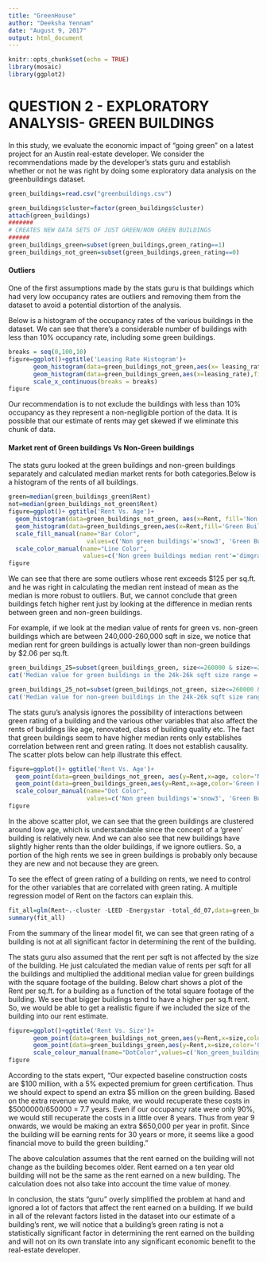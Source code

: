 ```yaml
---
title: "GreenHouse"
author: "Deeksha Yennam"
date: "August 9, 2017"
output: html_document
---
```

```r
knitr::opts_chunk$set(echo = TRUE)
library(mosaic)
library(ggplot2)
```

# QUESTION 2 - EXPLORATORY ANALYSIS- GREEN BUILDINGS

In this study, we evaluate the economic impact of "going green" on a latest project for an Austin real-estate developer. We consider the recommendations made by the developer's stats guru and establish whether or not he was right by doing some exploratory data analysis on the greenbuildings dataset.

```r
green_buildings=read.csv("greenbuildings.csv")

green_buildings$cluster=factor(green_buildings$cluster)
attach(green_buildings)
#######
# CREATES NEW DATA SETS OF JUST GREEN/NON GREEN BUILDINGS
######
green_buildings_green=subset(green_buildings,green_rating==1)
green_buildings_not_green=subset(green_buildings,green_rating==0)
```



#### Outliers

One of the first assumptions made by the stats guru is that buildings which had very low occupancy rates are outliers and removing them from the dataset to avoid a potential distortion of the analysis.

Below is a histogram of the occupancy rates of the various buildings in the dataset. We can see that there's a considerable number of buildings with less than 10% occupancy rate, including some green buildings. 

```r
breaks = seq(0,100,10)
figure=ggplot()+ggtitle('Leasing Rate Histogram')+
       geom_histogram(data=green_buildings_not_green,aes(x= leasing_rate),fill='snow3',color='white',breaks=breaks)+
       geom_histogram(data=green_buildings_green,aes(x=leasing_rate),fill='olivedrab4',color='black',breaks=breaks)+
       scale_x_continuous(breaks = breaks)
figure
```


Our recommendation is to not exclude the buildings with less than 10% occupancy as they represent a non-negligible portion of the data. It is possible that our estimate of rents may get skewed if we eliminate this chunk of data.

#### Market rent of Green buildings Vs Non-Green buildings

The stats guru looked at the green buildings and non-green buildings separately and calculated median market rents for both categories.Below is a histogram of the rents of all buildings.

```r
green=median(green_buildings_green$Rent)
not=median(green_buildings_not_green$Rent)
figure=ggplot()+ ggtitle('Rent Vs. Age')+
  geom_histogram(data=green_buildings_not_green, aes(x=Rent, fill='Non green buildings'))+
  geom_histogram(data=green_buildings_green,aes(x=Rent,fill='Green Buildings'))+geom_vline(aes(xintercept = not,color='Non green buildings median rent'))+geom_vline(aes(xintercept = green,color='Green buildings median rent'))+
  scale_fill_manual(name="Bar Color",
                      values=c('Non green buildings'='snow3', 'Green Buildings'='olivedrab4','Non green buildings median rent'='dimgray', 'Green buildings median rent'='darkseagreen2'),guide='legend')+
  scale_color_manual(name="Line Color",
                     values=c('Non green buildings median rent'='dimgray', 'Green buildings median rent'='darkseagreen2'),guide='legend')
figure
```


We can see that there are some outliers whose rent exceeds $125 per sq.ft. and he was right in calculating the median rent instead of mean as the median is more robust to outliers. But, we cannot conclude that green buildings fetch higher rent just by looking at the difference in median rents between green and non-green buildings.

For example, if we look at the median value of rents for green vs. non-green buildings which are between 240,000-260,000 sqft in size, we notice that median rent for green buildings is actually lower than non-green buildings by $2.06 per sq.ft.

```r
green_buildings_25=subset(green_buildings_green, size<=260000 & size>=240000)
cat('Median value for green buildings in the 24k-26k sqft size range =',median(green_buildings_25$Rent))
```

```r
green_buildings_25_not=subset(green_buildings_not_green, size<=260000 & size>=240000)
cat('Median value for non-green buildings in the 24k-26k sqft size range =',median(green_buildings_25_not$Rent))
```


The stats guru's analysis ignores the possibility of interactions between green rating of a building and the various other variables that also affect the rents of buildings like age, renovated, class of building quality etc. The fact that green buildings seem to have higher median rents only establishes correlation between rent and green rating. It does not establish causality. The scatter plots below can help illustrate this effect.

```r
figure=ggplot()+ ggtitle('Rent Vs. Age')+
  geom_point(data=green_buildings_not_green, aes(y=Rent,x=age, color='Non green buildings'))+
  geom_point(data=green_buildings_green,aes(y=Rent,x=age,color='Green Buildings'))+
  scale_colour_manual(name="Dot Color",
                      values=c('Non green buildings'='snow3', 'Green Buildings'='olivedrab4'),guide='legend')
figure
```

In the above scatter plot, we can see that the green buildings are clustered around low age, which is understandable since the concept of a 'green' building is relatively new. And we can also see that new buildings have slightly higher rents than the older buildings, if we ignore outliers. So, a portion of the high rents we see in green buildings is probably only because they are new and not because they are green. 



To see the effect of green rating of a building on rents, we need to control for the other variables that are correlated with green rating. A multiple regression model of Rent on the factors can explain this.

```r
fit_all=glm(Rent~.-cluster -LEED -Energystar -total_dd_07,data=green_buildings)
summary(fit_all)
```

From the summary of the linear model fit, we can see that green rating of a building is not at all significant factor in determining the rent of the building.

The stats guru also assumed that the rent per sqft is not affected by the size of the building. He just calculated the median value of rents per sqft for all the buildings and multiplied the additional median value for green buildings with the square footage of the building. Below chart shows a plot of the Rent per sq.ft. for a building as a function of the total square footage of the building. We see that bigger buildings tend to have a higher per sq.ft rent. So, we would be able to get a realistic figure if we included the size of the building into our rent estimate.

```r
figure=ggplot()+ggtitle('Rent Vs. Size')+
       geom_point(data=green_buildings_not_green,aes(y=Rent,x=size,color='Non_green_buildings'))+
       geom_point(data=green_buildings_green,aes(y=Rent,x=size,color='Green_buildings'))+
       scale_colour_manual(name="DotColor",values=c('Non_green_buildings'='snow3','Green_buildings'='olivedrab4'),guide='legend')
figure
```

According to the stats expert, "Our expected baseline construction costs are $100 million, with a 5% expected premium for green certification. Thus we should expect to spend an extra $5 million on the green building. Based on the extra revenue we would make, we would recuperate these costs in $5000000/650000 = 7.7 years. Even if our occupancy rate were only 90%, we would still recuperate the costs in a little over 8 years. Thus from year 9 onwards, we would be making an extra $650,000 per year in profit. Since the building will be earning rents for 30 years or more, it seems like a good financial move to build the green building."

The above calculation assumes that the rent earned on the building will not change as the building becomes older. Rent earned on a ten year old building will not be the same as the rent earned on a new building. The calculation does not also take into account the time value of money.

In conclusion, the stats "guru" overly simplified the problem at hand and ignored a lot of factors that affect the rent earned on a building. If we build in all of the relevant factors listed in the dataset into our estimate of a building's rent, we will notice that a building's green rating is not a statistically significant factor in determining the rent earned on the building and will not on its own translate into any significant economic benefit to the real-estate developer.
